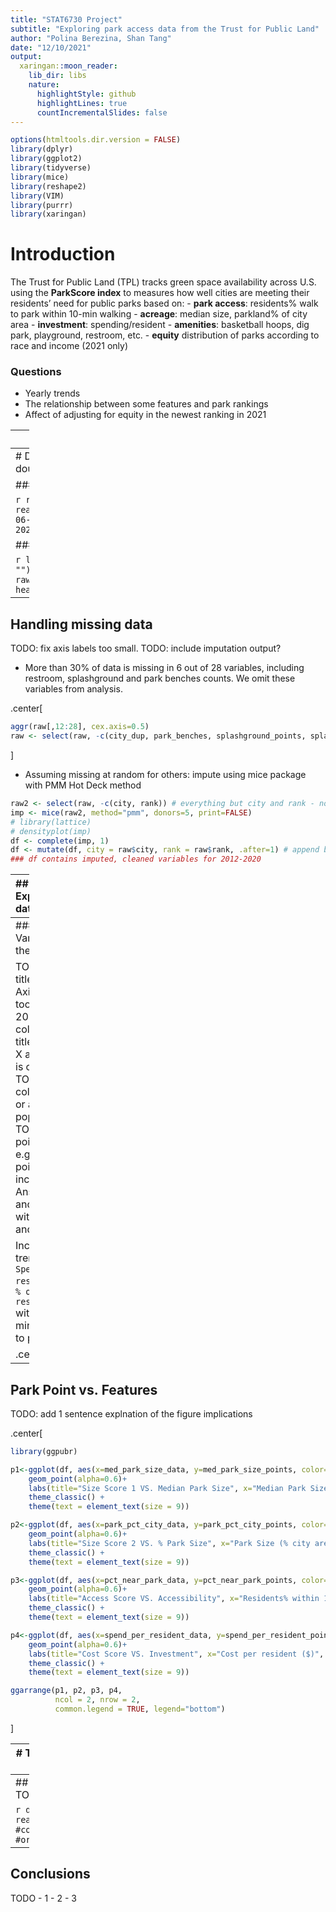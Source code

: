 ```yaml
---
title: "STAT6730 Project"
subtitle: "Exploring park access data from the Trust for Public Land"
author: "Polina Berezina, Shan Tang"
date: "12/10/2021"
output: 
  xaringan::moon_reader:
    lib_dir: libs
    nature:
      highlightStyle: github
      highlightLines: true
      countIncrementalSlides: false
---
```


```r
options(htmltools.dir.version = FALSE) 
library(dplyr)
library(ggplot2)
library(tidyverse)
library(mice)
library(reshape2)
library(VIM)
library(purrr)
library(xaringan)
```
  
# Introduction
The Trust for Public Land (TPL) tracks green space availability across U.S. using the **ParkScore index** to measures how well cities are meeting their residents’ need for public parks based on: 
- **park access**: residents% walk to park within 10-min walking 
- **acreage**: median size, parkland% of city area
- **investment**: spending/resident
- **amenities**: basketball hoops, dig park, playground, restroom, etc.
- **equity** distribution of parks according to race and income (2021 only)

### Questions
- Yearly trends
- The relationship between some features and park rankings
- Affect of adjusting for equity in the newest ranking in 2021

---
# Map of cities according to their 2020 data
TODO? 


---
# Data cleaning
- Year as a factor
- Removed % and $ in the data frame, convert variables from string (%) to double (0-1)

#### Before

```r
raw <- readr::read_csv('https://raw.githubusercontent.com/rfordatascience/tidytuesday/master/data/2021/2021-06-22/parks.csv')
raw$year <- as.factor(raw$year)
original.colnames <- colnames(raw) # save for the 2021 data used later
head(raw[,c(1:3,6,8,10)], 1)   ### show the changes that we made
```

#### After

```r
library(stringr)
raw$park_pct_city_data<- as.numeric(str_replace_all(raw$park_pct_city_data, "%", ""))
raw$pct_near_park_data<- as.numeric(str_replace_all(raw$pct_near_park_data, "%", ""))
raw$spend_per_resident_data<- as.numeric(gsub("\\$","",raw$spend_per_resident_data))
head(raw[,c(1:3,6,8,10)], 1)
```

---
## Handling missing data
TODO: fix axis labels too small.
TODO: include imputation output?

- More than 30% of data is missing in 6 out of 28 variables, including restroom, splashground and park benches counts. We omit these variables from analysis. 

.center[
```r
aggr(raw[,12:28], cex.axis=0.5)
raw <- select(raw, -c(city_dup, park_benches, splashground_points, splashground_data, restroom_points, restroom_data))
```
]

- Assuming missing at random for others: impute using mice package with PMM Hot Deck method

```r
raw2 <- select(raw, -c(city, rank)) # everything but city and rank - not useful in imputations
imp <- mice(raw2, method="pmm", donors=5, print=FALSE) 
# library(lattice)
# densityplot(imp)
df <- complete(imp, 1)
df <- mutate(df, city = raw$city, rank = raw$rank, .after=1) # append back city and rank vars
### df contains imputed, cleaned variables for 2012-2020
```

---
## Exploratory data analysis

TODO: fix titles - cut off. Axis labels too small. Use 2021 colnames as titles?
TODO: describe what we see? 

#### The distribution of variables
TODO: increase figure width so that titles are not cut off? 
TODO: rename varaibles? 

.center[
```r
#basic histogram
d <- melt(df)
ggplot(d,aes(x = value)) + 
    facet_wrap(~variable,scales = "free_x") + 
    geom_histogram() + # geom_boxplot()
  theme_classic() +
  theme(strip.text.x = element_text(size = 11), text = element_text(size = 9), axis.text.x = element_text(angle=90)) 
```
]

---
#### Variables over the years

TODO: fix titles - cut off. Axis labels too small. Use 2021 colnames as titles?
TODO: X axis (years) is cut off 
TODO: maybe color outliers or add any pop of color? 
TODO: why points e.g. basketball points increase? Answer it on another slide with dplyr or another plot. 

Increasing trend in the `Spending per resident` and `% of residents` within a 10 minute walk to park.

.center[
```r
# boxplots per year for every varaible
ggplot(d) + 
    facet_wrap(~variable, scales = "free_y") + 
    geom_boxplot(aes(y=value, x=year, group = year)) +
  theme_classic() +
  theme(strip.text.x = element_text(size = 11),text = element_text(size = 9), axis.text.x = element_text(angle=90)) 
```
]

---
## Park Point vs. Features 

TODO: add 1 sentence explnation of the figure implications 

.center[
```r
library(ggpubr)

p1<-ggplot(df, aes(x=med_park_size_data, y=med_park_size_points, color=year))+ 
    geom_point(alpha=0.6)+
    labs(title="Size Score 1 VS. Median Park Size", x="Median Park Size (Acres)", y="Score")+
    theme_classic() +
    theme(text = element_text(size = 9))

p2<-ggplot(df, aes(x=park_pct_city_data, y=park_pct_city_points, color=year))+ 
    geom_point(alpha=0.6)+
    labs(title="Size Score 2 VS. % Park Size", x="Park Size (% city area) ", y="Score")+
    theme_classic() +
    theme(text = element_text(size = 9))

p3<-ggplot(df, aes(x=pct_near_park_data, y=pct_near_park_points, color=year))+ 
    geom_point(alpha=0.6)+
    labs(title="Access Score VS. Accessibility", x="Residents% within 10-min Walking", y="Score")+
    theme_classic() +
    theme(text = element_text(size = 9))

p4<-ggplot(df, aes(x=spend_per_resident_data, y=spend_per_resident_points, color=year))+ 
    geom_point(alpha=0.6)+
    labs(title="Cost Score VS. Investment", x="Cost per resident ($)", y="Score")+
    theme_classic() +
    theme(text = element_text(size = 9))

ggarrange(p1, p2, p3, p4,
          ncol = 2, nrow = 2,
          common.legend = TRUE, legend="bottom")
```
]

---
# Top ranking cities across years

TODO plot example: https://www.google.com/url?sa=i&url=https%3A%2F%2Fstackoverflow.com%2Fquestions%2F10234952%2Fhow-to-use-ggplot-to-group-and-show-top-x-categories&psig=AOvVaw0XZWd0BGshIPlmbKluyRRl&ust=1638905308005000&source=images&cd=vfe&ved=0CAsQjRxqEAoMCBAVAAAAAB0AAAAAEBA 
Pick 2015 vs. 2020 for years and top10 most populated cities on Y axis? 

---
## Exploring equity in 2021
TODO: finish

```r
df.2021 <- read.csv('parks_2021.csv')
#colnames(df.2021)
#original.colnames
```


---
## Conclusions
TODO
- 1
- 2
- 3

